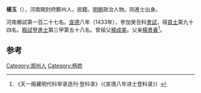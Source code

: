 {{for|西汉先零羌族首领杨玉|杨玉 (西汉)}}
'''楊玉'''（{{bd|1389年||？}}），河南開封府鄭州人，民籍。[[明朝|明朝]]政治人物。同進士出身。

河南鄉試第一百二十七名。[[宣德|宣德]]八年（1433年），參加癸丑科[[會試|會試]]，得[[貢士|貢士]]第九十四名。[[殿試|殿試]]登[[進士|進士]]第三甲第五十八名。曾祖父[[楊成美|楊成美]]。父亲[[楊景春|楊景春]]<ref>《天一阁藏明代科举录选刊·登科录》（《宣德八年进士登科录》）</ref>。

==参考==
{{reflist}}
{{明朝人物小作品}}
{{宣德八年癸丑科殿試金榜}}

[[Category:郑州人|Category:郑州人]]
[[Category:杨姓|Category:杨姓]]